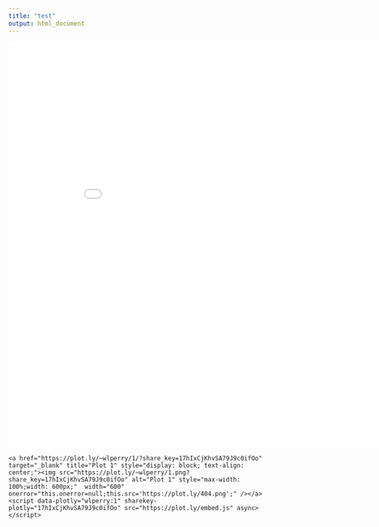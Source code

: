 ```yaml
---
title: "test"
output: html_document
---
```




<iframe width="900" height="800" frameborder="0" scrolling="no" src="//plot.ly/~wlperry/1.embed"></iframe>


<div>
    <a href="https://plot.ly/~wlperry/1/?share_key=17hIxCjKhvSA79J9c0ifOo" target="_blank" title="Plot 1" style="display: block; text-align: center;"><img src="https://plot.ly/~wlperry/1.png?share_key=17hIxCjKhvSA79J9c0ifOo" alt="Plot 1" style="max-width: 100%;width: 600px;"  width="600" onerror="this.onerror=null;this.src='https://plot.ly/404.png';" /></a>
    <script data-plotly="wlperry:1" sharekey-plotly="17hIxCjKhvSA79J9c0ifOo" src="https://plot.ly/embed.js" async></script>
</div>
